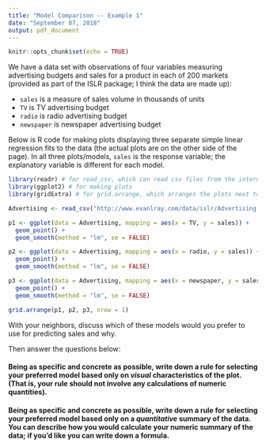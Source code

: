 ```yaml
---
title: "Model Comparison -- Example 1"
date: "September 07, 2018"
output: pdf_document
---
```


```r
knitr::opts_chunk$set(echo = TRUE)
```

We have a data set with observations of four variables measuring advertising budgets and sales for a product in each of 200 markets (provided as part of the ISLR package; I think the data are made up):

 * `sales` is a measure of sales volume in thousands of units
 * `TV` is TV advertising budget
 * `radio` is radio advertising budget
 * `newspaper` is newspaper advertising budget

Below is R code for making plots displaying three separate simple linear regression fits to the data (the actual plots are on the other side of the page).  In all three plots/models, `sales` is the response variable; the explanatory variable is different for each model.

```r
library(readr) # for read_csv, which can read csv files from the internet
library(ggplot2) # for making plots
library(gridExtra) # for grid.arrange, which arranges the plots next to each other

Advertising <- read_csv("http://www.evanlray.com/data/islr/Advertising.csv")

p1 <- ggplot(data = Advertising, mapping = aes(x = TV, y = sales)) + 
  geom_point() +
  geom_smooth(method = "lm", se = FALSE)

p2 <- ggplot(data = Advertising, mapping = aes(x = radio, y = sales)) + 
  geom_point() +
  geom_smooth(method = "lm", se = FALSE)

p3 <- ggplot(data = Advertising, mapping = aes(x = newspaper, y = sales)) + 
  geom_point() +
  geom_smooth(method = "lm", se = FALSE)

grid.arrange(p1, p2, p3, nrow = 1)
```

With your neighbors, discuss which of these models would you prefer to use for predicting sales and why.

Then answer the questions below:

#### Being as specific and concrete as possible, write down a rule for selecting your preferred model based only on *visual* characteristics of the plot.  (That is, your rule should not involve any calculations of numeric quantities).

\vspace{4cm}

#### Being as specific and concrete as possible, write down a rule for selecting your preferred model based only on a *quantitative* summary of the data.  You can describe how you would calculate your numeric summary of the data; if you'd like you can write down a formula.




 
 
 
 
 
 
